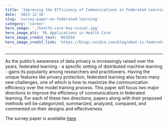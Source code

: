 ```yaml
---
title: 'Improving the Efficiency of Communications in Federated Learning'
date: '2023-12-16'
slug: 'survey-paper-on-federated-learning'
category: 'career'
hero_image: './health-care-key-visual.jpg'
hero_image_alt: 'ML Applications in Health Care'
hero_image_credit_text: 'NVIDIA'
hero_image_credit_link: 'https://blogs.nvidia.com/blog/what-is-federated-learning/'
---
```


---

As the public’s awareness of data privacy is increasingly raised over the years, federated learning - a specific setting of distributed machine learning - gains its popularity among researchers and practitioners. Having the unique features like privacy protection, federated learning also faces many new challenges, one of which is how to maximize the communication efficiency over the model training process. This paper will focus two major directions to improve the efficiency of communications in federated learning. For each of these two directions, papers along with their proposed methods will be categorized, summarized, analyzed, compared, and commented on their designs and effectiveness.

The survey paper is available [here](https://drive.google.com/file/d/1urhJii9LsZ0a8kCHUnXi8JN3qcd6GS2B/view?usp=drive_link).